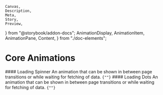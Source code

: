     Canvas,
    Description,
    Meta,
    Story,
    Preview,
} from "@storybook/addon-docs";
    AnimationDisplay,
    AnimationItem,
    AnimationPane,
    Content,
} from "./doc-elements";

<Meta title="animations/Core Animations" />

# Core Animations

<AnimationDisplay>
    <AnimationItem>
        <AnimationPane>
			<LoadingSpinner />
		</AnimationPane>
        <Content>
			<Description>#### Loading Spinner</Description>
			<Description>
				An animation that can be shown in between page transitions or while waiting for fetching of data.
			</Description>
			<code>{"<LoadingSpinner />"}</code>
		</Content>
    </AnimationItem>
	 <AnimationItem>
        <AnimationPane>
			<LoadingDots />
		</AnimationPane>
        <Content>
			<Description>#### Loading Dots</Description>
			<Description>
				An animation that can be shown in between page transitions or while waiting for fetching of data.
			</Description>
			<code>{"<LoadingDots />"}</code>
		</Content>
    </AnimationItem>

</AnimationDisplay>
